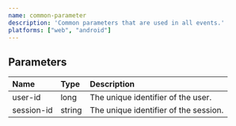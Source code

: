 ```yaml
---
name: common-parameter
description: 'Common parameters that are used in all events.'
platforms: ["web", "android"]
---
```


## Parameters
|Name|Type|Description|
|:---|:---|:---|
|user-id|long|The unique identifier of the user.|
|session-id|string|The unique identifier of the session.|